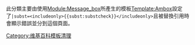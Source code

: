 {{Wikipedia category|tracking=yes|hidden=yes}}
{{Empty category}}
<center>{{Purge|'''更新'''頁面}}</center>
此分類主要由使用[[Module:Message_box|Module:Message_box]]所產生的模板[[Template:Ambox|Template:Ambox]]設定了<code><nowiki>|subst=<includeonly>{{subst:substcheck}}</includeonly></nowiki></code>且被替換引用時會顯示錯誤並分到這個頁面。

[[Category:维基百科模板清理|Category:维基百科模板清理]]